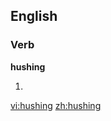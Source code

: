 ==English==

===Verb===
'''hushing'''

# {{present participle of|hush}}

[[vi:hushing]]
[[zh:hushing]]